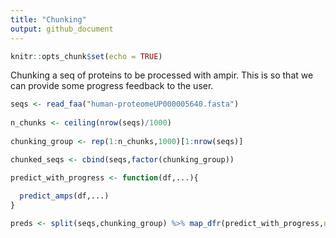 ```yaml
---
title: "Chunking"
output: github_document
---
```


```r
knitr::opts_chunk$set(echo = TRUE)
```

Chunking a seq of proteins to be processed with ampir. This is so that we can provide some progress feedback to the user.

```r
seqs <- read_faa("human-proteomeUP000005640.fasta")
        
n_chunks <- ceiling(nrow(seqs)/1000)
        
chunking_group <- rep(1:n_chunks,1000)[1:nrow(seqs)]

chunked_seqs <- cbind(seqs,factor(chunking_group))

predict_with_progress <- function(df,...){
  
  predict_amps(df,...)
}

preds <- split(seqs,chunking_group) %>% map_dfr(predict_with_progress,n_cores=4)

```
